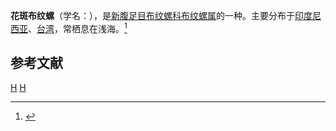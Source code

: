 {{Speciesbox
| taxon = Colubraria muricata
| image = Colubraria muricata 01.JPG
| binomial_authority = (Lightfoot, 1786)
}}
'''花斑布纹螺'''（学名：''{{lang|la|Colubraria muricata}}''），是[[新腹足目|新腹足目]][[布纹螺科|布纹螺科]][[布纹螺属|布纹螺属]]的一种。主要分布于[[印度尼西亚|印度尼西亚]]、[[台湾|台湾]]，常栖息在浅海。<ref>{{cite web|url=http://shell.sinica.edu.tw/chinese/shellbase_detail.php?science_no=1127|title=国际贝库：花斑布纹螺|publisher=台湾贝类资料库|accessdate=2009-08-11|archive-date=2016-03-04|archive-url=https://web.archive.org/web/20160304111730/http://shell.sinica.edu.tw/chinese/shellbase_detail.php?science_no=1127|dead-url=no}}</ref>

== 参考文献 ==
{{reflist}}
{{taxonbar}}
[[Category:_1786年描述的动物|H]]
[[Category:布纹螺属|H]]